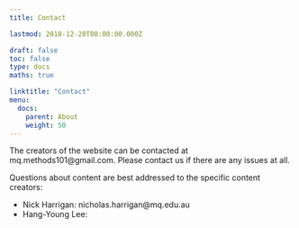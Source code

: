 ```yaml
---
title: Contact

lastmod: 2018-12-28T00:00:00.000Z

draft: false
toc: false
type: docs
maths: true

linktitle: "Contact"
menu:
  docs:
    parent: About
    weight: 50
---
```


The creators of the website can be contacted at mq.methods101@gmail.com. Please contact us if there are any issues at all.

Questions about content are best addressed to the specific content creators:

* Nick Harrigan: nicholas.harrigan@mq.edu.au
* Hang-Young Lee: